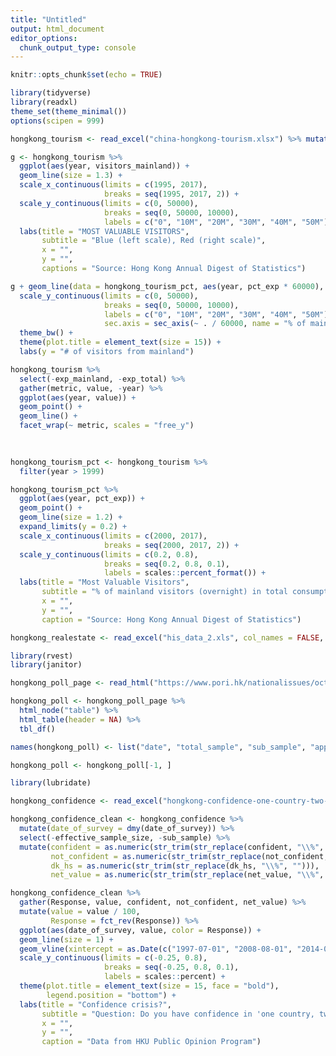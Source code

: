 ```yaml
---
title: "Untitled"
output: html_document
editor_options: 
  chunk_output_type: console
---
```


```r
knitr::opts_chunk$set(echo = TRUE)
```

```r
library(tidyverse)
library(readxl)
theme_set(theme_minimal())
options(scipen = 999)

hongkong_tourism <- read_excel("china-hongkong-tourism.xlsx") %>% mutate(pct_exp = exp_mainland / exp_total)
```

```r
g <- hongkong_tourism %>% 
  ggplot(aes(year, visitors_mainland)) +
  geom_line(size = 1.3) + 
  scale_x_continuous(limits = c(1995, 2017), 
                     breaks = seq(1995, 2017, 2)) +
  scale_y_continuous(limits = c(0, 50000), 
                     breaks = seq(0, 50000, 10000), 
                     labels = c("0", "10M", "20M", "30M", "40M", "50M")) + 
  labs(title = "MOST VALUABLE VISITORS", 
       subtitle = "Blue (left scale), Red (right scale)", 
       x = "", 
       y = "", 
       captions = "Source: Hong Kong Annual Digest of Statistics")

g + geom_line(data = hongkong_tourism_pct, aes(year, pct_exp * 60000), size = 1.3, color = "gray") + 
  scale_y_continuous(limits = c(0, 50000), 
                     breaks = seq(0, 50000, 10000), 
                     labels = c("0", "10M", "20M", "30M", "40M", "50M"), 
                     sec.axis = sec_axis(~ . / 60000, name = "% of mainlanders' expenditure in total consumption")) + 
  theme_bw() +
  theme(plot.title = element_text(size = 15)) +
  labs(y = "# of visitors from mainland")

hongkong_tourism %>% 
  select(-exp_mainland, -exp_total) %>%
  gather(metric, value, -year) %>% 
  ggplot(aes(year, value)) + 
  geom_point() +
  geom_line() +
  facet_wrap(~ metric, scales = "free_y")
  
  
```

```r
hongkong_tourism_pct <- hongkong_tourism %>% 
  filter(year > 1999)

hongkong_tourism_pct %>% 
  ggplot(aes(year, pct_exp)) + 
  geom_point() +
  geom_line(size = 1.2) + 
  expand_limits(y = 0.2) + 
  scale_x_continuous(limits = c(2000, 2017), 
                     breaks = seq(2000, 2017, 2)) +
  scale_y_continuous(limits = c(0.2, 0.8), 
                     breaks = seq(0.2, 0.8, 0.1), 
                     labels = scales::percent_format()) + 
  labs(title = "Most Valuable Visitors", 
       subtitle = "% of mainland visitors (overnight) in total consumption", 
       x = "", 
       y = "",
       caption = "Source: Hong Kong Annual Digest of Statistics")
```

```r
hongkong_realestate <- read_excel("his_data_2.xls", col_names = FALSE, skip = 3)
```

```r
library(rvest)
library(janitor)

hongkong_poll_page <- read_html("https://www.pori.hk/nationalissues/octs2taiwan")

hongkong_poll <- hongkong_poll_page %>% 
  html_node("table") %>% 
  html_table(header = NA) %>% 
  tbl_df() 

names(hongkong_poll) <- list("date", "total_sample", "sub_sample", "applicable", "not_applicable", "not_sure", "total", "net_value")

hongkong_poll <- hongkong_poll[-1, ]
```

```r
library(lubridate)

hongkong_confidence <- read_excel("hongkong-confidence-one-country-two-systems.xlsx") %>% clean_names() 

hongkong_confidence_clean <- hongkong_confidence %>% 
  mutate(date_of_survey = dmy(date_of_survey)) %>% 
  select(-effective_sample_size, -sub_sample) %>% 
  mutate(confident = as.numeric(str_trim(str_replace(confident, "\\%", ""))), 
         not_confident = as.numeric(str_trim(str_replace(not_confident, "\\%", ""))), 
         dk_hs = as.numeric(str_trim(str_replace(dk_hs, "\\%", ""))), 
         net_value = as.numeric(str_trim(str_replace(net_value, "\\%", ""))))

hongkong_confidence_clean %>% 
  gather(Response, value, confident, not_confident, net_value) %>% 
  mutate(value = value / 100, 
         Response = fct_rev(Response)) %>% 
  ggplot(aes(date_of_survey, value, color = Response)) +
  geom_line(size = 1) + 
  geom_vline(xintercept = as.Date(c("1997-07-01", "2008-08-01", "2014-04-01")), linetype = "dashed") +
  scale_y_continuous(limits = c(-0.25, 0.8), 
                     breaks = seq(-0.25, 0.8, 0.1), 
                     labels = scales::percent) +
  theme(plot.title = element_text(size = 15, face = "bold"), 
        legend.position = "bottom") +
  labs(title = "Confidence crisis?", 
       subtitle = "Question: Do you have confidence in 'one country, two systems'?",
       x = "", 
       y = "", 
       caption = "Data from HKU Public Opinion Program")
  
  
```

